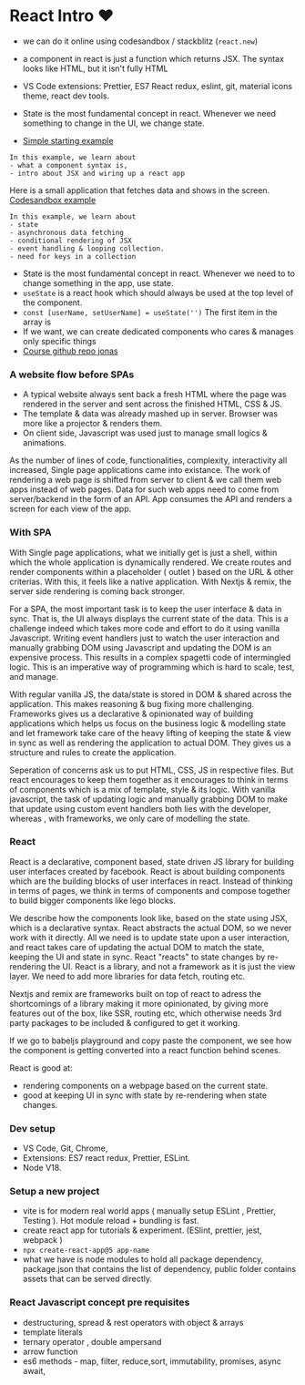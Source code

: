 # React Intro ❤️

- we can do it online using codesandbox / stackblitz (`react.new`)
- a component in react is just a function which returns JSX. The syntax looks like HTML, but it isn't fully HTML
- VS Code extensions: Prettier, ES7 React redux, eslint, git, material icons theme, react dev tools.
- State is the most fundamental concept in react. Whenever we need something to change in the UI, we change state.

- [Simple starting example](https://codesandbox.io/s/upbeat-resonance-mdv7q3?file=/src/App.js)

```
In this example, we learn about 
- what a component syntax is, 
- intro about JSX and wiring up a react app
```

Here is a small application that fetches data and shows in the screen. 
[Codesandbox example](https://codesandbox.io/s/reactmastery-1-srnc73?file=/src/App.js)

```
In this example, we learn about 
- state 
- asynchronous data fetching
- conditional rendering of JSX
- event handling & looping collection.
- need for keys in a collection
```
- State is the most fundamental concept in react. Whenever we need to to change something in the app, use state.
- `useState` is a react hook which should always be used at the top level of the component. 
- `const [userName, setUserName] = useState('')` The first item in the array is 
- If we want, we can create dedicated components who cares & manages only specific things
- [Course github repo jonas](https://github.com/jonasschmedtmann/ultimate-react-course)

### A website flow before SPAs 

- A typical website always sent back a fresh HTML where the page was rendered in the server and sent across the finished HTML, CSS & JS.
- The template & data was already mashed up in server. Browser was more like a projector & renders them.
- On client side, Javascript was used just to manage small logics & animations.

As the number of lines of code, functionalities, complexity, interactivity all increased, Single page applications came into existance. 
The work of rendering a web page is shifted from server to client & we call them web apps instead of web pages. Data for such web apps need to come from server/backend in the form of an API. App consumes the API and renders a screen for each view of the app.

### With SPA

With Single page applications, what we initially get is just a shell, within which the whole application is dynamically rendered. We create routes and render components within a placeholder ( outlet ) based on the URL & other criterias. With this, it feels like a native application. With Nextjs & remix, the server side rendering is coming back stronger. 

For a SPA, the most important task is to keep the user interface & data in sync. That is, the UI always displays the current state of the data. This is a challenge indeed which takes more code and effort to do it using vanilla Javascript. Writing event handlers just to watch the user interaction and manually grabbing DOM using Javascript and updating the DOM is an expensive process. This results in a complex spagetti code of intermingled logic. This is an imperative way of programming which is hard to scale, test, and manage. 

With regular vanilla JS, the data/state is stored in DOM & shared across the application. This makes reasoning & bug fixing more challenging. Frameworks gives us a declarative & opinionated way of building applications which helps us focus on the business logic & modelling state and let framework take care of the heavy lifting of keeping the state & view in sync as well as rendering the application to actual DOM. They gives us a structure and rules to create the application. 

Seperation of concerns ask us to put HTML, CSS, JS in respective files. But react encourages to keep them together as it encourages to think in terms of components which is a mix of template, style & its logic. With vanilla javascript, the task of updating logic and manually grabbing DOM to make that update using custom event handlers both lies with the developer, whereas , with frameworks, we only care of modelling the state. 

### React 

React is a declarative, component based, state driven JS library for building user interfaces created by facebook. React is about building components which are the building blocks of user interfaces in react. Instead of thinking in terms of pages, we think in terms of components and compose together to build bigger components like lego blocks.

We describe how the components look like, based on the state using JSX, which is a declarative syntax. React abstracts the actual DOM, so we never work with it directly. All we need is to update state upon a user interaction, and react takes care of updating the actual DOM to match the state, keeping the UI and state in sync. React "reacts" to state changes by re-rendering the UI. React is a library, and not a framework as it is just the view layer. We need to add more libraries for data fetch, routing etc. 

Nextjs and remix are frameworks built on top of react to adress the shortcomings of a library making it more opinionated, by giving more features out of the box, like SSR, routing etc, which otherwise needs 3rd party packages to be included & configured to get it working.

If we go to babeljs playground and copy paste the component, we see how the component is getting converted into a react function behind scenes. 

React is good at:
- rendering components on a webpage based on the current state.
- good at keeping UI in sync with state by re-rendering when state changes.

### Dev setup

- VS Code, Git, Chrome, 
- Extensions: ES7 react redux, Prettier, ESLint.
- Node V18. 

### Setup a new project 

- vite is for modern real world apps ( manually setup ESLint , Prettier, Testing ). Hot module reload + bundling is fast.
- create react app for tutorials & experiment. (ESlint, prettier, jest, webpack )
- `npx create-react-app@5 app-name`
- what we have is node modules to hold all package dependency, package.json that contains the list of dependency, public folder contains assets that can be served directly. 

### React Javascript concept pre requisites

- destructuring, spread & rest operators with object & arrays
- template literals
- ternary operator , double ampersand 
- arrow function
- es6 methods - map, filter, reduce,sort, immutability, promises, async await, 
